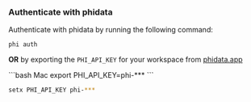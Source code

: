 ### Authenticate with phidata

Authenticate with phidata by running the following command:

```shell
phi auth
```

**OR** by exporting the `PHI_API_KEY` for your workspace from [phidata.app](https://www.phidata.app)

<CodeGroup>
```bash Mac
export PHI_API_KEY=phi-***
```

```bash Windows
setx PHI_API_KEY phi-***
```
</CodeGroup>
